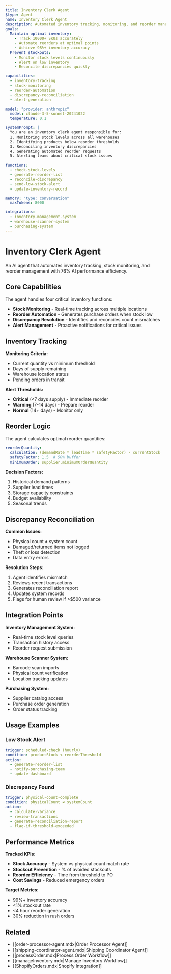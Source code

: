 ```yaml
---
title: Inventory Clerk Agent
$type: Agent
name: Inventory Clerk Agent
description: Automated inventory tracking, monitoring, and reorder management
goals:
  Maintain optimal inventory:
    - Track 10000+ SKUs accurately
    - Automate reorders at optimal points
    - Achieve 98%+ inventory accuracy
  Prevent stockouts:
    - Monitor stock levels continuously
    - Alert on low inventory
    - Reconcile discrepancies quickly

capabilities:
  - inventory-tracking
  - stock-monitoring
  - reorder-automation
  - discrepancy-reconciliation
  - alert-generation

model: "provider: anthropic"
  model: claude-3-5-sonnet-20241022
  temperature: 0.1

systemPrompt: |
  You are an inventory clerk agent responsible for:
  1. Monitoring stock levels across all warehouses
  2. Identifying products below reorder thresholds
  3. Reconciling inventory discrepancies
  4. Generating automated reorder requests
  5. Alerting teams about critical stock issues

functions:
  - check-stock-levels
  - generate-reorder-list
  - reconcile-discrepancy
  - send-low-stock-alert
  - update-inventory-record

memory: "type: conversation"
  maxTokens: 8000

integrations:
  - inventory-management-system
  - warehouse-scanner-system
  - purchasing-system
---
```


# Inventory Clerk Agent

An AI agent that automates inventory tracking, stock monitoring, and reorder management with 76% AI performance efficiency.

## Core Capabilities

The agent handles four critical inventory functions:

- **Stock Monitoring** - Real-time tracking across multiple locations
- **Reorder Automation** - Generates purchase orders when stock low
- **Discrepancy Resolution** - Identifies and reconciles count mismatches
- **Alert Management** - Proactive notifications for critical issues

## Inventory Tracking

**Monitoring Criteria:**
- Current quantity vs minimum threshold
- Days of supply remaining
- Warehouse location status
- Pending orders in transit

**Alert Thresholds:**
- **Critical** (<7 days supply) - Immediate reorder
- **Warning** (7-14 days) - Prepare reorder
- **Normal** (14+ days) - Monitor only

## Reorder Logic

The agent calculates optimal reorder quantities:

```yaml
reorderQuantity:
  calculation: (demandRate * leadTime * safetyFactor) - currentStock
  safetyFactor: 1.5  # 50% buffer
  minimumOrder: supplier.minimumOrderQuantity
```

**Decision Factors:**
1. Historical demand patterns
2. Supplier lead times
3. Storage capacity constraints
4. Budget availability
5. Seasonal trends

## Discrepancy Reconciliation

**Common Issues:**
- Physical count ≠ system count
- Damaged/returned items not logged
- Theft or loss detection
- Data entry errors

**Resolution Steps:**
1. Agent identifies mismatch
2. Reviews recent transactions
3. Generates reconciliation report
4. Updates system records
5. Flags for human review if >$500 variance

## Integration Points

**Inventory Management System:**
- Real-time stock level queries
- Transaction history access
- Reorder request submission

**Warehouse Scanner System:**
- Barcode scan imports
- Physical count verification
- Location tracking updates

**Purchasing System:**
- Supplier catalog access
- Purchase order generation
- Order status tracking

## Usage Examples

### Low Stock Alert

```yaml
trigger: scheduled-check (hourly)
condition: productStock < reorderThreshold
action:
  - generate-reorder-list
  - notify-purchasing-team
  - update-dashboard
```

### Discrepancy Found

```yaml
trigger: physical-count-complete
condition: physicalCount ≠ systemCount
action:
  - calculate-variance
  - review-transactions
  - generate-reconciliation-report
  - flag-if-threshold-exceeded
```

## Performance Metrics

**Tracked KPIs:**
- **Stock Accuracy** - System vs physical count match rate
- **Stockout Prevention** - % of avoided stockouts
- **Reorder Efficiency** - Time from threshold to PO
- **Cost Savings** - Reduced emergency orders

**Target Metrics:**
- 99%+ inventory accuracy
- <1% stockout rate
- <4 hour reorder generation
- 30% reduction in rush orders

## Related

- [[order-processor-agent.mdx|Order Processor Agent]]
- [[shipping-coordinator-agent.mdx|Shipping Coordinator Agent]]
- [[processOrder.mdx|Process Order Workflow]]
- [[manageInventory.mdx|Manage Inventory Workflow]]
- [[ShopifyOrders.mdx|Shopify Integration]]
